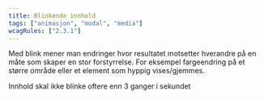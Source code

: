 ```yaml
---
title: Blinkende innhold
tags: ["animasjon", "modal", "media"]
wcagRules: ["2.3.1"]
---
```



Med blink mener man endringer hvor resultatet motsetter hverandre på en måte som skaper en stor forstyrrelse. For eksempel fargeendring på et større område eller et element som hyppig vises/gjemmes.

<List>
    <CheckListItem>Innhold skal ikke blinke oftere enn 3 ganger i sekundet</CheckListItem>
</List>

